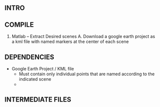 ## INTRO ##

## COMPILE ##

1. Matlab -- Extract Desired scenes
 A. Download a google earth project as a kml file with named markers at the
    center of each scene

## DEPENDENCIES ##

 - Google Earth Project / KML file
   - Must contain only individual points that are named according to the indicated
     scene
   - 

## INTERMEDIATE FILES  ##
